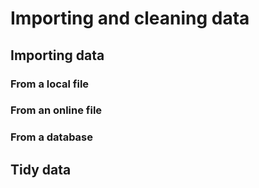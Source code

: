 # Importing and cleaning data {#sec-data}

## Importing data

### From a local file

### From an online file

### From a database


## Tidy data
